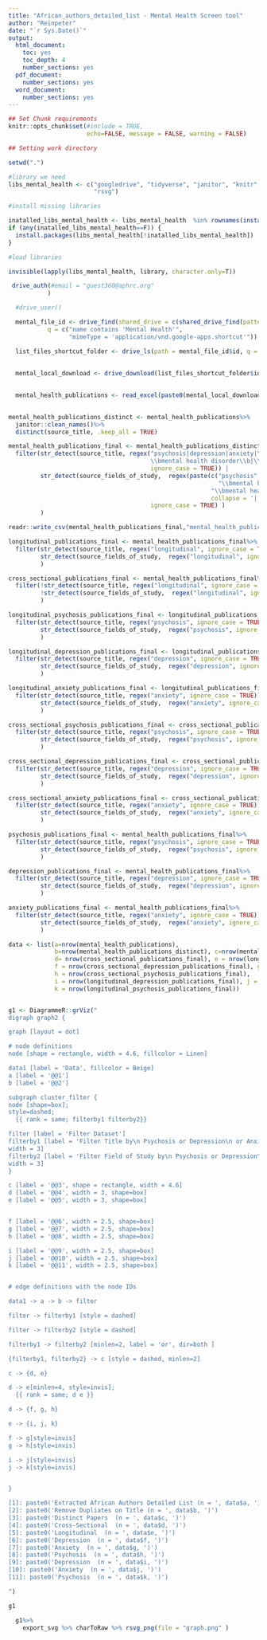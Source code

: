 ```yaml
---
title: "African_authors_detailed_list - Mental Health Screen tool"
author: "Reinpeter"
date: "`r Sys.Date()`"
output:
  html_document:
    toc: yes
    toc_depth: 4
    number_sections: yes
  pdf_document:
    number_sections: yes
  word_document: 
    number_sections: yes
---
```



```r

## Set Chunk requirements
knitr::opts_chunk$set(#include = TRUE,
                      echo=FALSE, message = FALSE, warning = FALSE)

```

```r

## Setting work directory

setwd(".")

```

```r

#library we need
libs_mental_health <- c("googledrive", "tidyverse", "janitor", "knitr", "readxl", "DiagrammeR", "DiagrammeRsvg",
                        "rsvg")

#install missing libraries

inatalled_libs_mental_health <- libs_mental_health  %in% rownames(installed.packages())
if (any(inatalled_libs_mental_health==F)) {
  install.packages(libs_mental_health[!inatalled_libs_mental_health])
}

#load libraries

invisible(lapply(libs_mental_health, library, character.only=T))


```

```r

 drive_auth(#email = "guest360@aphrc.org"
           )

  #drive_user()

  mental_file_id <- drive_find(shared_drive = c(shared_drive_find(pattern = "Data Science Programs")$id),
           q = c("name contains 'Mental Health'",
                 "mimeType = 'application/vnd.google-apps.shortcut'")) #search for a specific set of shared drives, use the query string q

  list_files_shortcut_folder <- drive_ls(path = mental_file_id$id, q = c("name contains 'African_authors_detailed_list (2) (1).xlsx'"))
  
  
  mental_local_download <- drive_download(list_files_shortcut_folder$id, overwrite = TRUE)
  
```


```r

  mental_health_publications <- read_excel(paste0(mental_local_download$local_path), sheet = "African_authors_detailed_list (")
  
```


```r

mental_health_publications_distinct <- mental_health_publications%>%
  janitor::clean_names()%>%
  distinct(source_title, .keep_all = TRUE)

```


```r

mental_health_publications_final <- mental_health_publications_distinct%>%
  filter(str_detect(source_title, regex("psychosis|depression|anxiety|\\bmental health disorders\\b|\\bmental disorders\\b|
                                        \\bmental health disorder\\b|\\bmental disorder\\b",
                                        ignore_case = TRUE)) |
         str_detect(source_fields_of_study,  regex(paste(c("psychosis", "depression", "anxiety",
                                                           "\\bmental health disorders\\b","\\bmental disorders\\b",
                                                         "\\bmental health disorder\\b","\\bmental disorder\\b"),
                                                         collapse = '|'),
                                        ignore_case = TRUE) )
         )

readr::write_csv(mental_health_publications_final,"mental_health_publications_final.csv", na="")

```


```r

longitudinal_publications_final <- mental_health_publications_final%>%
  filter(str_detect(source_title, regex("longitudinal", ignore_case = TRUE)) |
         str_detect(source_fields_of_study,  regex("longitudinal", ignore_case = TRUE) )
         )

cross_sectional_publications_final <- mental_health_publications_final%>%
  filter(!str_detect(source_title, regex("longitudinal", ignore_case = TRUE)) &
         !str_detect(source_fields_of_study,  regex("longitudinal", ignore_case = TRUE) )
         )

```


```r

longitudinal_psychosis_publications_final <- longitudinal_publications_final%>%
  filter(str_detect(source_title, regex("psychosis", ignore_case = TRUE)) |
         str_detect(source_fields_of_study,  regex("psychosis", ignore_case = TRUE) )
         )

longitudinal_depression_publications_final <- longitudinal_publications_final%>%
  filter(str_detect(source_title, regex("depression", ignore_case = TRUE)) |
         str_detect(source_fields_of_study,  regex("depression", ignore_case = TRUE) )
         )

longitudinal_anxiety_publications_final <- longitudinal_publications_final%>%
  filter(str_detect(source_title, regex("anxiety", ignore_case = TRUE)) |
         str_detect(source_fields_of_study,  regex("anxiety", ignore_case = TRUE) )
         )

```


```r

cross_sectional_psychosis_publications_final <- cross_sectional_publications_final%>%
  filter(str_detect(source_title, regex("psychosis", ignore_case = TRUE)) |
         str_detect(source_fields_of_study,  regex("psychosis", ignore_case = TRUE) )
         )

cross_sectional_depression_publications_final <- cross_sectional_publications_final%>%
  filter(str_detect(source_title, regex("depression", ignore_case = TRUE)) |
         str_detect(source_fields_of_study,  regex("depression", ignore_case = TRUE) )
         )

cross_sectional_anxiety_publications_final <- cross_sectional_publications_final%>%
  filter(str_detect(source_title, regex("anxiety", ignore_case = TRUE)) |
         str_detect(source_fields_of_study,  regex("anxiety", ignore_case = TRUE) )
         )

```


```r

psychosis_publications_final <- mental_health_publications_final%>%
  filter(str_detect(source_title, regex("psychosis", ignore_case = TRUE)) |
         str_detect(source_fields_of_study,  regex("psychosis", ignore_case = TRUE) )
         )

depression_publications_final <- mental_health_publications_final%>%
  filter(str_detect(source_title, regex("depression", ignore_case = TRUE)) |
         str_detect(source_fields_of_study,  regex("depression", ignore_case = TRUE) )
         )

anxiety_publications_final <- mental_health_publications_final%>%
  filter(str_detect(source_title, regex("anxiety", ignore_case = TRUE)) |
         str_detect(source_fields_of_study,  regex("anxiety", ignore_case = TRUE) )
         )

```


```r

data <- list(a=nrow(mental_health_publications),
             b=nrow(mental_health_publications_distinct), c=nrow(mental_health_publications_final),
             d= nrow(cross_sectional_publications_final), e = nrow(longitudinal_publications_final),
             f = nrow(cross_sectional_depression_publications_final), g = nrow(cross_sectional_anxiety_publications_final),
             h = nrow(cross_sectional_psychosis_publications_final),
             i = nrow(longitudinal_depression_publications_final), j = nrow(longitudinal_anxiety_publications_final),
             k = nrow(longitudinal_psychosis_publications_final))


g1 <- DiagrammeR::grViz("
digraph graph2 {

graph [layout = dot]

# node definitions
node [shape = rectangle, width = 4.6, fillcolor = Linen]

data1 [label = 'Data', fillcolor = Beige]
a [label = '@@1']
b [label = '@@2']

subgraph cluster_filter {
node [shape=box];
style=dashed;
  {{ rank = same; filterby1 filterby2}}

filter [label = 'Filter Dataset']
filterby1 [label = 'Filter Title by\n Psychosis or Depression\n or Anxiety or\n Mental Health Disorder(s) or\n Mental Disorder(s)',
width = 3]
filterby2 [label = 'Filter Field of Study by\n Psychosis or Depression\n or Anxiety or\n Mental Health Disorder(s) or\n Mental Disorder(s)',
width = 3]
}

c [label = '@@3', shape = rectangle, width = 4.6]
d [label = '@@4', width = 3, shape=box]
e [label = '@@5', width = 3, shape=box]


f [label = '@@6', width = 2.5, shape=box]
g [label = '@@7', width = 2.5, shape=box]
h [label = '@@8', width = 2.5, shape=box]

i [label = '@@9', width = 2.5, shape=box]
j [label = '@@10', width = 2.5, shape=box]
k [label = '@@11', width = 2.5, shape=box]


# edge definitions with the node IDs

data1 -> a -> b -> filter

filter -> filterby1 [style = dashed]

filter -> filterby2 [style = dashed]

filterby1 -> filterby2 [minlen=2, label = 'or', dir=both ]

{filterby1, filterby2} -> c [style = dashed, minlen=2]

c -> {d, e}

d -> e[minlen=4, style=invis];
  {{ rank = same; d e }}

d -> {f, g, h}

e -> {i, j, k}

f -> g[style=invis]
g -> h[style=invis]

i -> j[style=invis]
j -> k[style=invis]


}

[1]: paste0('Extracted African Authors Detailed List (n = ', data$a, ')')
[2]: paste0('Remove Dupliates on Title (n = ', data$b, ')')
[3]: paste0('Distinct Papers  (n = ', data$c, ')')
[4]: paste0('Cross-Sectional  (n = ', data$d, ')')
[5]: paste0('Longitudinal  (n = ', data$e, ')')
[6]: paste0('Depression  (n = ', data$f, ')')
[7]: paste0('Anxiety  (n = ', data$g, ')')
[8]: paste0('Psychosis  (n = ', data$h, ')')
[9]: paste0('Depression  (n = ', data$i, ')')
[10]: paste0('Anxiety  (n = ', data$j, ')')
[11]: paste0('Psychosis  (n = ', data$k, ')')

")

g1

```


```r

  g1%>%
    export_svg %>% charToRaw %>% rsvg_png(file = "graph.png" )

```



